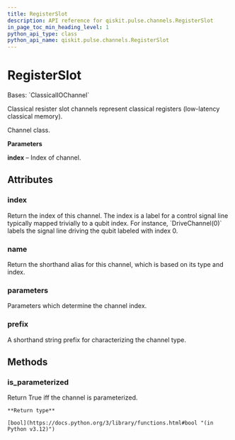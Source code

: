 ```yaml
---
title: RegisterSlot
description: API reference for qiskit.pulse.channels.RegisterSlot
in_page_toc_min_heading_level: 1
python_api_type: class
python_api_name: qiskit.pulse.channels.RegisterSlot
---
```


# RegisterSlot

<Class id="qiskit.pulse.channels.RegisterSlot" github="https://github.com/Qiskit/qiskit/tree/main/qiskit/pulse/channels.py#L220-L225" signature="qiskit.pulse.channels.RegisterSlot(*args, **kwargs)">
  Bases: `ClassicalIOChannel`

  Classical resister slot channels represent classical registers (low-latency classical memory).

  Channel class.

  **Parameters**

  **index** – Index of channel.

  ## Attributes

  ### index

  <Attribute id="qiskit.pulse.channels.RegisterSlot.index" name="index">
    Return the index of this channel. The index is a label for a control signal line typically mapped trivially to a qubit index. For instance, `DriveChannel(0)` labels the signal line driving the qubit labeled with index 0.
  </Attribute>

  ### name

  <Attribute id="qiskit.pulse.channels.RegisterSlot.name" name="name">
    Return the shorthand alias for this channel, which is based on its type and index.
  </Attribute>

  ### parameters

  <Attribute id="qiskit.pulse.channels.RegisterSlot.parameters" name="parameters">
    Parameters which determine the channel index.
  </Attribute>

  ### prefix

  <Attribute id="qiskit.pulse.channels.RegisterSlot.prefix" name="prefix" attributeTypeHint="str | None" attributeValue="= 'c'">
    A shorthand string prefix for characterizing the channel type.
  </Attribute>

  ## Methods

  ### is\_parameterized

  <Function id="qiskit.pulse.channels.RegisterSlot.is_parameterized" name="is_parameterized" github="https://github.com/Qiskit/qiskit/tree/main/qiskit/pulse/channels.py#L135-L137" signature="is_parameterized()">
    Return True iff the channel is parameterized.

    **Return type**

    [bool](https://docs.python.org/3/library/functions.html#bool "(in Python v3.12)")
  </Function>
</Class>

